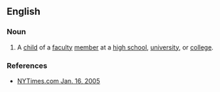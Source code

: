 ==English==

===Noun===
{{en-noun|head=[[faculty|fac]] [[brat]]}}

#{{slang}} A [[child]] of a [[faculty]] [[member]] at a [[high school]], [[university]], or [[college]]. 

===References===
*[http://www.nytimes.com/2005/01/16/education/edlife/EDPREP.html NYTimes.com Jan. 16, 2005]